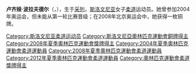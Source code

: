 {{BLP unsourced|time=2021-02-03T09:59:29+00:00}}
{{MedalTableTop}}
{{MedalSport  |女子[[柔道|柔道]]}}
{{MedalCountry|{{SLO}}}}
{{MedalCompetition | [[奧林匹克運動會|奧林匹克運動會]]}}
{{MedalBronze| [[2008年夏季奧林匹克運動會|2008年北京]] | [[2008年夏季奧林匹克運動會柔道比賽|78公斤級]]}}
{{MedalCompetition|[[世界柔道錦標賽|世界錦標賽]]}}
{{MedalSilver |[[2007年世界柔道錦標賽|2007年里約熱內盧]] |無限制級}}
{{MedalBottom}}
'''卢齐娅·波拉夫德尔'''（{{lang-sl|Lucija Polavder}}，{{bd|1984年|12月15日}}），生于[[采列|采列]]，[[斯洛文尼亚|斯洛文尼亚]]女子[[柔道|柔道]]运动员。她曾参加2004年奥运会，但未能从第一轮比赛晋级；在2008年北京奥运会中，她获得一枚铜牌。

{{Slovenia-bio-stub}}
{{DEFAULTSORT:Polavder, Lucija}}

[[Category:斯洛文尼亚柔道运动员|Category:斯洛文尼亚柔道运动员]]
[[Category:斯洛文尼亞奧林匹克運動會銅牌得主|Category:斯洛文尼亞奧林匹克運動會銅牌得主]]
[[Category:2008年夏季奧林匹克運動會獎牌得主|Category:2008年夏季奧林匹克運動會獎牌得主]]
[[Category:2004年夏季奧林匹克運動會柔道運動員|Category:2004年夏季奧林匹克運動會柔道運動員]]
[[Category:2008年夏季奧林匹克運動會柔道運動員|Category:2008年夏季奧林匹克運動會柔道運動員]]
[[Category:2012年夏季奧林匹克運動會柔道運動員|Category:2012年夏季奧林匹克運動會柔道運動員]]
[[Category:奧林匹克運動會柔道獎牌得主|Category:奧林匹克運動會柔道獎牌得主]]